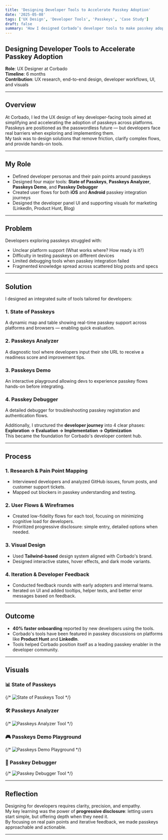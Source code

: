 ```yaml
---
title: 'Designing Developer Tools to Accelerate Passkey Adoption'
date: '2025-05-08'
tags: ['UX Design', 'Developer Tools', 'Passkeys', 'Case Study']
draft: false
summary: 'How I designed Corbado’s developer tools to make passkey adoption simpler, faster, and frustration-free.'
---
```


## Designing Developer Tools to Accelerate Passkey Adoption

**Role**: UX Designer at Corbado  
**Timeline**: 6 months  
**Contribution**: UX research, end-to-end design, developer workflows, UI, and visuals

---

## Overview

At Corbado, I led the UX design of key developer-facing tools aimed at simplifying and accelerating the adoption of passkeys across platforms.  
Passkeys are positioned as the passwordless future — but developers face real barriers when exploring and implementing them.  
My task was to design solutions that remove friction, clarify complex flows, and provide hands-on tools.

---

## My Role

- Defined developer personas and their pain points around passkeys
- Designed four major tools: **State of Passkeys**, **Passkeys Analyzer**, **Passkeys Demo**, and **Passkey Debugger**
- Created user flows for both **iOS** and **Android** passkey integration journeys
- Designed the developer panel UI and supporting visuals for marketing (LinkedIn, Product Hunt, Blog)

---

## Problem

Developers exploring passkeys struggled with:

- Unclear platform support (What works where? How ready is it?)
- Difficulty in testing passkeys on different devices
- Limited debugging tools when passkey integration failed
- Fragmented knowledge spread across scattered blog posts and specs

---

## Solution

I designed an integrated suite of tools tailored for developers:

### 1. State of Passkeys

A dynamic map and table showing real-time passkey support across platforms and browsers — enabling quick evaluation.

### 2. Passkeys Analyzer

A diagnostic tool where developers input their site URL to receive a readiness score and improvement tips.

### 3. Passkeys Demo

An interactive playground allowing devs to experience passkey flows hands-on before integrating.

### 4. Passkey Debugger

A detailed debugger for troubleshooting passkey registration and authentication flows.

Additionally, I structured the **developer journey** into 4 clear phases:  
**Exploration → Evaluation → Implementation → Optimization**  
This became the foundation for Corbado's developer content hub.

---

## Process

### 1. Research & Pain Point Mapping

- Interviewed developers and analyzed GitHub issues, forum posts, and customer support tickets.
- Mapped out blockers in passkey understanding and testing.

### 2. User Flows & Wireframes

- Created low-fidelity flows for each tool, focusing on minimizing cognitive load for developers.
- Prioritized progressive disclosure: simple entry, detailed options when needed.

### 3. Visual Design

- Used **Tailwind-based** design system aligned with Corbado's brand.
- Designed interactive states, hover effects, and dark mode variants.

### 4. Iteration & Developer Feedback

- Conducted feedback rounds with early adopters and internal teams.
- Iterated on UI and added tooltips, helper texts, and better error messages based on feedback.

---

## Outcome

- **40% faster onboarding** reported by new developers using the tools.
- Corbado's tools have been featured in passkey discussions on platforms like **Product Hunt** and **LinkedIn**.
- Tools helped Corbado position itself as a leading passkey enabler in the developer community.

---

## Visuals

### 📊 State of Passkeys

{/* <Image src="/images/corbado/state-of-passkeys.png" alt="State of Passkeys Tool" /> */}

### 🛠️ Passkeys Analyzer

{/* <Image src="/images/corbado/passkeys-analyzer.png" alt="Passkeys Analyzer Tool" /> */}

### 🎮 Passkeys Demo Playground

{/* <Image src="/images/corbado/passkeys-demo.png" alt="Passkeys Demo Playground" /> */}

### 🐞 Passkey Debugger

{/* <Image src="/images/corbado/passkey-debugger.png" alt="Passkey Debugger Tool" /> */}

---

## Reflection

Designing for developers requires clarity, precision, and empathy.  
My key learning was the power of **progressive disclosure**: letting users start simple, but offering depth when they need it.  
By focusing on real pain points and iterative feedback, we made passkeys approachable and actionable.

---
